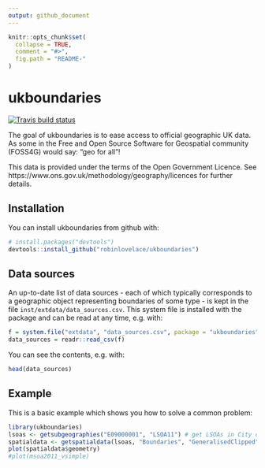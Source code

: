```yaml
---
output: github_document
---
```


<!-- README.md is generated from README.Rmd. Please edit that file -->


```r
knitr::opts_chunk$set(
  collapse = TRUE,
  comment = "#>",
  fig.path = "README-"
)
```

# ukboundaries

[![Travis build status](https://travis-ci.org/robinlovelace/ukboundaries.svg?branch=master)](https://travis-ci.org/robinlovelace/ukboundaries)

The goal of ukboundaries is to ease access to official geographic UK data.
As some in the Free and Open Source Software for Geospatial community (FOSS4G) would say:
"geo for all"!

This data is provided under the terms of the Open Government Licence.
See https://www.ons.gov.uk/methodology/geography/licences for further details.

## Installation

You can install ukboundaries from github with:

```r
# install.packages("devtools")
devtools::install_github("robinlovelace/ukboundaries")
```

## Data sources

An up-to-date list of data sources - each of which typically corresponds to a geographic object representing boundaries of some type - is kept in the file `inst/extdata/data_sources.csv`.
This system file is installed with the package and can be read at any time, e.g. with:

```r
f = system.file("extdata", "data_sources.csv", package = "ukboundaries")
data_sources = readr::read_csv(f)
```

You can see the contents, e.g. with:

```r
head(data_sources)
```

## Example

This is a basic example which shows you how to solve a common problem:

```r
library(ukboundaries)
lsoas <- getsubgeographies("E09000001", "LSOA11") # get LSOAs in City of London
spatialdata <- getspatialdata(lsoas, "Boundaries", "GeneralisedClipped") # get shapefile
plot(spatialdata$geometry)
#plot(msoa2011_vsimple)

```

